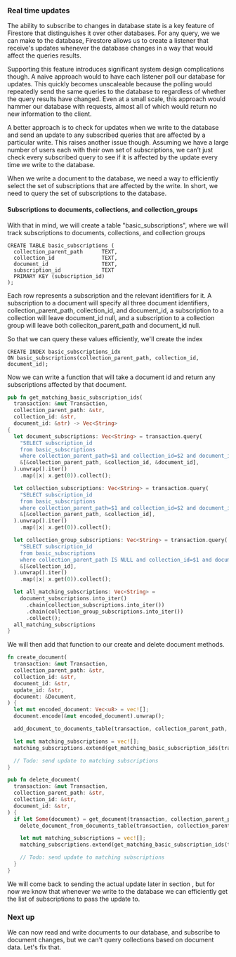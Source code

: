 ### Real time updates

The ability to subscribe to changes in database state is a key feature of
Firestore that distinguishes it over other databases. For any query, we we can
make to the database, Firestore allows us to create a listener that receive's
updates whenever the database changes in a way that would affect the queries
results.

Supporting this feature introduces significant system design complications
though. A naive approach would to have each listener poll our database for
updates. This quickly becomes unscaleable because the polling would repeatedly
send the same queries to the database to regardless of whether the query results
have changed. Even at a small scale, this approach would hammer our database
with requests, almost all of which would return no new information to the
client.

A better approach is to check for updates when we write to the database and send
an update to any subscribed queries that are affected by a particular write.
This raises another issue though. Assuming we have a large number of users each
with their own set of subscriptions, we can’t just check every subscribed query
to see if it is affected by the update every time we write to the database.

When we write a document to the database, we need a way to efficiently select
the set of subscriptions that are affected by the write. In short, we need to
query the set of subscriptions to the database.

#### Subscriptions to documents, collections, and collection_groups

With that in mind, we will create a table "basic_subscriptions", where we will
track subscriptions to documents, collections, and collection groups

```postgresql
CREATE TABLE basic_subscriptions (
  collection_parent_path      TEXT,
  collection_id               TEXT,
  document_id                 TEXT,
  subscription_id             TEXT
  PRIMARY KEY (subscription_id)
);
```

Each row represents a subscription and the relevant identifiers for it. A
subscription to a document will specify all three document identifiers,
collection_parent_path, collection_id, and document_id, a subscription to a
collection will leave document_id null, and a subscription to a collection group
will leave both colleciton_parent_path and document_id null.

So that we can query these values efficiently, we'll create the index

```postgresql
CREATE INDEX basic_subscriptions_idx
ON basic_subscriptions(collection_parent_path, collection_id, document_id);
```

Now we can write a function that will take a document id and return any
subscriptions affected by that document.

```rust
pub fn get_matching_basic_subscription_ids(
  transaction: &mut Transaction,
  collection_parent_path: &str,
  collection_id: &str,
  document_id: &str) -> Vec<String>
{
  let document_subscriptions: Vec<String> = transaction.query(
    "SELECT subscription_id
    from basic_subscriptions
    where collection_parent_path=$1 and collection_id=$2 and document_id=$3",
    &[&collection_parent_path, &collection_id, &document_id],
  ).unwrap().iter()
    .map(|x| x.get(0)).collect();

  let collection_subscriptions: Vec<String> = transaction.query(
    "SELECT subscription_id
    from basic_subscriptions
    where collection_parent_path=$1 and collection_id=$2 and document_id IS NULL",
    &[&collection_parent_path, &collection_id],
  ).unwrap().iter()
    .map(|x| x.get(0)).collect();

  let collection_group_subscriptions: Vec<String> = transaction.query(
    "SELECT subscription_id
    from basic_subscriptions
    where collection_parent_path IS NULL and collection_id=$1 and document_id IS NULL",
    &[&collection_id],
  ).unwrap().iter()
    .map(|x| x.get(0)).collect();

  let all_matching_subscriptions: Vec<String> =
    document_subscriptions.into_iter()
      .chain(collection_subscriptions.into_iter())
      .chain(collection_group_subscriptions.into_iter())
      .collect();
  all_matching_subscriptions
}
```

We will then add that function to our create and delete document methods.

```rust
fn create_document(
  transaction: &mut Transaction,
  collection_parent_path: &str,
  collection_id: &str,
  document_id: &str,
  update_id: &str,
  document: &Document,
) {
  let mut encoded_document: Vec<u8> = vec![];
  document.encode(&mut encoded_document).unwrap();

  add_document_to_documents_table(transaction, collection_parent_path, collection_id, document_id, update_id, &encoded_document);

  let mut matching_subscriptions = vec![];
  matching_subscriptions.extend(get_matching_basic_subscription_ids(transaction, collection_parent_path, collection_id, document_id).into_iter());

  // Todo: send update to matching subscriptions
}
```

```rust
pub fn delete_document(
  transaction: &mut Transaction,
  collection_parent_path: &str,
  collection_id: &str,
  document_id: &str,
) {
  if let Some(document) = get_document(transaction, collection_parent_path, collection_id, document_id) {
    delete_document_from_documents_table(transaction, collection_parent_path, collection_id, document_id);

    let mut matching_subscriptions = vec![];
    matching_subscriptions.extend(get_matching_basic_subscription_ids(transaction, collection_parent_path, collection_id, document_id).into_iter());

    // Todo: send update to matching subscriptions
  }
}
```

We will come back to sending the actual update later in section
<update queue section>, but for now we know that whenever we write to the
database we can efficiently get the list of subscriptions to pass the update to.

### Next up

We can now read and write documents to our database, and subscribe to document
changes, but we can't query collections based on document data. Let's fix that.
